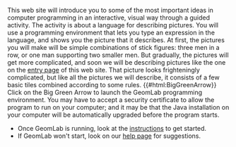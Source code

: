 This web site will introduce you to some of the most important
ideas in computer programming in an interactive, visual way through a
guided activity. The activity is about a language for describing
pictures. You will use a programming environment that lets you type an
expression in the language, and shows you the picture that it
describes. At first, the pictures you will make will be simple
combinations of stick figures: three men in a row, or one man
supporting two smaller men. But gradually, the pictures will get more
complicated, and soon we will be describing pictures like the one on
the [[???|entry page]] of this web site. That
picture looks frighteningly complicated, but like all the pictures we
will describe, it consists of a few basic tiles combined according to
some rules.
{{#html:BigGreenArrow}}
Click on the Big Green Arrow to launch the GeomLab programming environment. You may have to accept a security certificate to allow the program to run on your computer; and it may be that the Java installation on your computer will be automatically upgraded before the program starts.
* Once GeomLab is running, look at the [[Getting started with GeomLab|instructions]] to get started.
* If GeomLab won't start, look on our [[Java is not installed|help page]] for suggestions.

